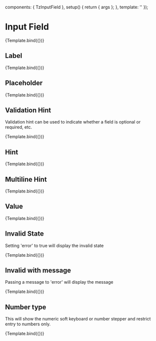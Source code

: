 

<Meta title="components/Input/Input field" component={TzInputField} />

  components: { TzInputField },
  setup() {
    return { args };
  },
  template: '<tz-input-field v-bind="args" />'
});

# Input Field

<Canvas withSource>
  <Story
    name="Default"
    args={{
      name: 'default',
      type: 'text',
      autocomplete: 'off',
      value: ''
    }}
    parameters={{}}
  >
    {Template.bind({})}
  </Story>
</Canvas>

## Label

<Canvas withSource>
  <Story
    name="Label"
    args={{
      name: 'label',
      label: 'First Name',
      type: 'text',
      autocomplete: 'off',
      value: ''
    }}
    parameters={{}}
  >
    {Template.bind({})}
  </Story>
</Canvas>

## Placeholder

<Canvas withSource>
  <Story
    name="Placeholder"
    args={{
      name: 'placeholder',
      label: 'First Name',
      type: 'text',
      placeholder: 'Jane',
      autocomplete: 'off',
      value: ''
    }}
    parameters={{}}
  >
    {Template.bind({})}
  </Story>
</Canvas>

## Validation Hint

Validation hint can be used to indicate whether a field is optional or required, etc.

<Canvas withSource>
  <Story
    name="Validation Hint"
    args={{
      name: 'optional',
      label: 'Full name',
      validationHint: 'optional',
      type: 'text',
      placeholder: 'Jane Doe',
      value: ''
    }}
    parameters={{}}
  >
    {Template.bind({})}
  </Story>
</Canvas>

## Hint

<Canvas withSource>
  <Story
    name="Text with hint"
    args={{
      name: 'with-hint',
      label: 'Full name',
      type: 'text',
      placeholder: 'Jane Doe',
      hint: 'We will only use your details to contact you about your order',
      value: ''
    }}
    parameters={{}}
  >
    {Template.bind({})}
  </Story>
</Canvas>

## Multiline Hint

<Canvas withSource>
  <Story
    name="Text with multiline hint"
    args={{
      name: 'with-hint',
      label: 'Full name',
      type: 'text',
      placeholder: 'Jane Doe',
      hint: 'We will only use your details to contact you about your order\nAnother line of text',
      value: ''
    }}
    parameters={{}}
  >
    {Template.bind({})}
  </Story>
</Canvas>

## Value

<Canvas withSource>
  <Story
    name="With a value"
    args={{
      name: 'with-value',
      label: 'Full name',
      type: 'text',
      placeholder: 'Mark Cavendish',
      hint: 'We will only use your details to contact you about your order',
      value: 'Mark Cavendish'
    }}
    parameters={{}}
  >
    {Template.bind({})}
  </Story>
</Canvas>

## Invalid State

Setting 'error' to true will display the invalid state

<Canvas withSource>
  <Story
    name="Invalid state"
    args={{
      name: 'invalid',
      label: 'Full name',
      type: 'text',
      placeholder: 'Mark Cavendish',
      hint: 'We will only use your details to contact you about your order',
      error: true
    }}
    parameters={{}}
  >
    {Template.bind({})}
  </Story>
</Canvas>

## Invalid with message

Passing a message to 'error' will display the message

<Canvas withSource>
  <Story
    name="Invalid with message"
    args={{
      name: 'invalid',
      label: 'Full name',
      type: 'text',
      placeholder: 'Mark Cavendish',
      hint: 'We will only use your details to contact you about your order',
      error: 'Full name is required'
    }}
    parameters={{}}
  >
    {Template.bind({})}
  </Story>
</Canvas>

## Number type

This will show the numeric soft keyboard or number stepper and restrict entry to numbers only.

<Canvas withSource>
  <Story
    name="Numeric field"
    args={{
      name: 'number',
      label: 'Age',
      type: 'number',
      placeholder: '25',
      autocomplete: 'off',
      value: ''
    }}
    parameters={{}}
  >
    {Template.bind({})}
  </Story>
</Canvas>
